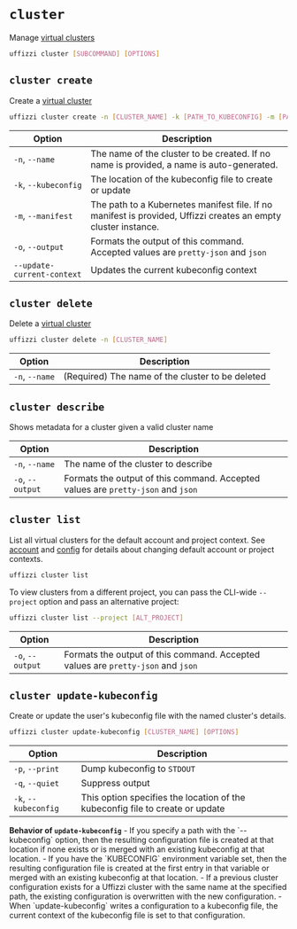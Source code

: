
# `cluster`

Manage [virtual clusters](/docs/virtual-clusters)

``` bash
uffizzi cluster [SUBCOMMAND] [OPTIONS]
```

## `cluster create`

Create a [virtual cluster](../topics/virtual-clusters.md)

``` bash
uffizzi cluster create -n [CLUSTER_NAME] -k [PATH_TO_KUBECONFIG] -m [PATH_TO_MANIFEST_FILE] --update-current-context
```  

| Option                    | Description                                                                                |
| --------------------------|------------------------------------------------------------------------------------------- |
| `-n`, `--name`            | The name of the cluster to be created. If no name is provided, a name is auto-generated.   |
| `-k`, `--kubeconfig`      | The location of the kubeconfig file to create or update                                    |
| `-m`, `--manifest`        | The path to a Kubernetes manifest file. If no manifest is provided, Uffizzi creates an empty cluster instance. |
| `-o`, `--output`          | Formats the output of this command. Accepted values are `pretty-json` and `json`           |
| `--update-current-context`| Updates the current kubeconfig context                                                     |

## `cluster delete`

Delete a [virtual cluster](../topics/virtual-clusters.md)

``` bash
uffizzi cluster delete -n [CLUSTER_NAME]
```

| Option                    | Description                                                                                           |
| --------------------------|------------------------------------------------------------------------------------------------------ |
| `-n`, `--name`            | (Required) The name of the cluster to be deleted                                                      |


## `cluster describe`

Shows metadata for a cluster given a valid cluster name  

| Option                    | Description                                                                                |
| --------------------------|------------------------------------------------------------------------------------------- |
| `-n`, `--name`            | The name of the cluster to describe                                                        |
| `-o`, `--output`          | Formats the output of this command. Accepted values are `pretty-json` and `json`           |


## `cluster list`

List all virtual clusters for the default account and project context. See [account](cli.md#account) and [config](cli.md#config) for details about changing default account or project contexts.

``` bash
uffizzi cluster list
```

To view clusters from a different project, you can pass the CLI-wide `--project` option and pass an alternative project:

``` bash
uffizzi cluster list --project [ALT_PROJECT]
```

| Option                    | Description                                                                                |
| --------------------------|------------------------------------------------------------------------------------------- |
| `-o`, `--output`          | Formats the output of this command. Accepted values are `pretty-json` and `json`           |

## `cluster update-kubeconfig`

Create or update the user's kubeconfig file with the named cluster's details.

``` bash
uffizzi cluster update-kubeconfig [CLUSTER_NAME] [OPTIONS]
```

| Option                    | Description                                                                                |
| --------------------------|------------------------------------------------------------------------------------------- |
| `-p`, `--print`           | Dump kubeconfig to `STDOUT`                                                                |
| `-q`, `--quiet`           | Suppress output                                                                            |
| `-k`, `--kubeconfig`      | This option specifies the location of the kubeconfig file to create or update              |

<Callout>
    <b>Behavior of <code>update-kubeconfig</code></b>
    - If you specify a path with the `--kubeconfig` option, then the resulting configuration file is created at that location if none exists or is merged with an existing kubeconfig at that location.  
    - If you have the `KUBECONFIG` environment variable set, then the resulting configuration file is created at the first entry in that variable or merged with an existing kubeconfig at that location.  
    - If a previous cluster configuration exists for a Uffizzi cluster with the same name at the specified path, the existing configuration is overwritten with the new configuration.  
    - When `update-kubeconfig` writes a configuration to a kubeconfig file, the current context of the kubeconfig file is set to that configuration.
</Callout>